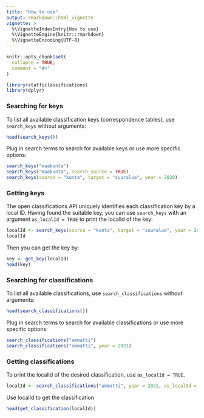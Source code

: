 ```yaml
---
title: "How to use"
output: rmarkdown::html_vignette
vignette: >
  %\VignetteIndexEntry{How to use}
  %\VignetteEngine{knitr::rmarkdown}
  %\VignetteEncoding{UTF-8}
---
```


```r
knitr::opts_chunk$set(
  collapse = TRUE,
  comment = "#>"
)
```

```r
library(statficlassifications)
library(dplyr)
```

### Searching for keys

To list all available classification keys (correspondence tables), use `search_keys` without arguments:

```r
head(search_keys())
```

Plug in search terms to search for available keys or use more specific options:

```r
search_keys("maakunta")
search_keys("maakunta", search_source = TRUE)
search_keys(source = "kunta", target = "suuralue", year = 2020)
```

### Getting keys

The open classifications API uniquely identifies each classification key by a local ID. Having found the suitable key, you can use `search_keys` with an argument `as_localId = TRUE` to print the localId of the key:

```r
localId <- search_keys(source = "kunta", target = "suuralue", year = 2020, as_localId = TRUE)
localId
```

Then you can get the key by:

```r
key <- get_key(localId)
head(key)
```

### Searching for classifications

To list all available classifications, use `search_classifications` without arguments:

```r
head(search_classifications())
```

Plug in search terms to search for available classifications or use more specific options:

```r
search_classifications("ammatti")
search_classifications("ammatti", year = 2021)
```

### Getting classifications

To print the localId of the desired classification, use `as_localId = TRUE`.

```r
localId <- search_classifications("ammatti", year = 2021, as_localId = TRUE)
```

Use localId to get the classification

```r
head(get_classification(localId))
```

